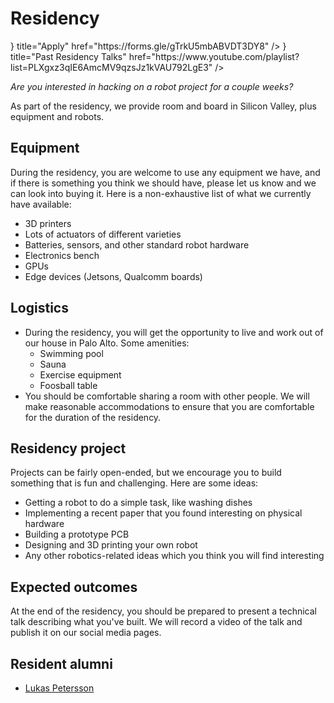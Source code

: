 
# Residency

<Cards>
  <Card
    icon={<FaExternalLinkAlt />}
    title="Apply"
    href="https://forms.gle/gTrkU5mbABVDT3DY8"
  />
  <Card
    icon={<FaExternalLinkAlt />}
    title="Past Residency Talks"
    href="https://www.youtube.com/playlist?list=PLXgxz3qIE6AmcMV9qzsJz1kVAU792LgE3"
  />
</Cards>

_Are you interested in hacking on a robot project for a couple weeks?_

As part of the residency, we provide room and board in Silicon Valley, plus equipment and robots.

## Equipment

During the residency, you are welcome to use any equipment we have, and if there is something you think we should have, please let us know and we can look into buying it. Here is a non-exhaustive list of what we currently have available:

- 3D printers
- Lots of actuators of different varieties
- Batteries, sensors, and other standard robot hardware
- Electronics bench
- GPUs
- Edge devices (Jetsons, Qualcomm boards)

## Logistics

- During the residency, you will get the opportunity to live and work out of our house in Palo Alto. Some amenities:
  - Swimming pool
  - Sauna
  - Exercise equipment
  - Foosball table
- You should be comfortable sharing a room with other people. We will make reasonable accommodations to ensure that you are comfortable for the duration of the residency.

## Residency project

Projects can be fairly open-ended, but we encourage you to build something that is fun and challenging. Here are some ideas:

- Getting a robot to do a simple task, like washing dishes
- Implementing a recent paper that you found interesting on physical hardware
- Building a prototype PCB
- Designing and 3D printing your own robot
- Any other robotics-related ideas which you think you will find interesting

## Expected outcomes

At the end of the residency, you should be prepared to present a technical talk describing what you've built. We will record a video of the talk and publish it on our social media pages.

## Resident alumni

- [Lukas Petersson](https://lukaspetersson.com/)
